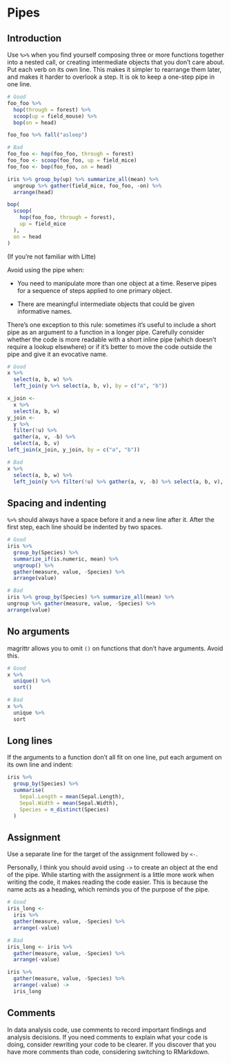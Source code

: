 # Pipes

## Introduction

Use `%>%` when you find yourself composing three or more functions together 
into a nested call, or creating intermediate objects that you don't care about.
Put each verb on its own line.  This makes it simpler to rearrange 
them later, and makes it harder to overlook a step. It is ok to keep a one-step 
pipe in one line.

```r
# Good
foo_foo %>%
  hop(through = forest) %>%
  scoop(up = field_mouse) %>%
  bop(on = head)

foo_foo %>% fall("asleep")

# Bad
foo_foo <- hop(foo_foo, through = forest)
foo_foo <- scoop(foo_foo, up = field_mice)
foo_foo <- bop(foo_foo, on = head)

iris %>% group_by(up) %>% summarize_all(mean) %>%
  ungroup %>% gather(field_mice, foo_foo, -on) %>%
  arrange(head)

bop(
  scoop(
    hop(foo_foo, through = forest),
    up = field_mice
  ),
  on = head
)
```

(If you're not familiar with Litte)

Avoid using the pipe when:

* You need to manipulate more than one object at a time. Reserve pipes for a 
  sequence of steps applied to one primary object.
 
* There are meaningful intermediate objects that could be given
  informative names.

There's one exception to this rule: sometimes it's useful to include a short
pipe as an argument to a function in a longer pipe. Carefully consider whether
the code is more readable with a short inline pipe (which doesn't require a
lookup elsewhere) or if it's better to move the code outside the pipe and give
it an evocative name.

```r
# Good
x %>%
  select(a, b, w) %>%
  left_join(y %>% select(a, b, v), by = c("a", "b"))

x_join <-
  x %>%
  select(a, b, w)
y_join <-
  y %>%
  filter(!u) %>%
  gather(a, v, -b) %>%
  select(a, b, v)
left_join(x_join, y_join, by = c("a", "b"))

# Bad
x %>%
  select(a, b, w) %>%
  left_join(y %>% filter(!u) %>% gather(a, v, -b) %>% select(a, b, v), by = c("a", "b"))
```

## Spacing and indenting

`%>%` should always have a space before it and a new line after it. After the 
first step, each line should be indented by two spaces.

```r
# Good
iris %>%
  group_by(Species) %>%
  summarize_if(is.numeric, mean) %>%
  ungroup() %>%
  gather(measure, value, -Species) %>%
  arrange(value)

# Bad
iris %>% group_by(Species) %>% summarize_all(mean) %>%
ungroup %>% gather(measure, value, -Species) %>%
arrange(value)
```

## No arguments

magrittr allows you to omit `()` on functions that don't have arguments. Avoid 
this.

```r
# Good
x %>% 
  unique() %>%
  sort()

# Bad
x %>% 
  unique %>%
  sort
```


## Long lines

If the arguments to a function don't all fit on one line, put each argument on 
its own line and indent:

```r
iris %>%
  group_by(Species) %>%
  summarise(
    Sepal.Length = mean(Sepal.Length),
    Sepal.Width = mean(Sepal.Width),
    Species = n_distinct(Species)
  )
```

## Assignment

Use a separate line for the target of the assignment followed by `<-`.

Personally, I think you should avoid using `->` to create an object at the end of the pipe. While starting with the 
assignment is a little more work when writing the code, it makes reading the 
code easier. This is because the name acts as a heading, which reminds you of 
the purpose of the pipe.

```r
# Good
iris_long <-
  iris %>%
  gather(measure, value, -Species) %>%
  arrange(-value)

# Bad
iris_long <- iris %>%
  gather(measure, value, -Species) %>%
  arrange(-value)

iris %>%
  gather(measure, value, -Species) %>%
  arrange(-value) ->
  iris_long
```


## Comments

In data analysis code, use comments to record important findings and analysis 
decisions. If you need comments to explain what your code is doing, consider 
rewriting your code to be clearer. If you discover that you have more comments 
than code, considering switching to RMarkdown.

